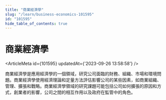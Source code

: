 ```yaml
---
title: "商業經濟學"
slug: "/learn/business-economics-101595"
id: "101595"
hide_table_of_contents: true
---
```



# 商業經濟學

<ArticleMeta id={101595} updatedAt={'2023-09-26 13:58:58'} />
<div className='border-solid border-b border-t-0 my-4 border-[var(--ifm-color-gray-300)]' />

商業經濟學是應用經濟學的一個領域，研究公司面臨的財務、組織、市場和環境問題。商業經濟學使用經濟理論和定量方法評估影響公司的某些因素，如商業組織、管理、擴張和戰略。商業經濟學領域的研究課題可能包括公司如何擴張的原因和方式，創業者的影響，公司之間的相互作用以及政府在監管中的角色。
